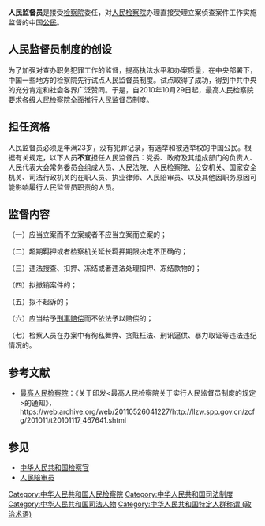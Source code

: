 '''人民监督员'''是接受[[检察院|检察院]]委任，对[[人民检察院|人民检察院]]办理直接受理立案侦查案件工作实施监督的中国[[公民|公民]]。

== 人民监督员制度的创设 ==
为了加强对查办职务犯罪工作的监督，提高执法水平和办案质量，在中央部署下，中国一些地方的检察院先行试点人民监督员制度。试点取得了成功，得到中共中央的充分肯定和社会各界广泛赞同。于是，自2010年10月29日起，最高人民检察院要求各级人民检察院全面推行人民监督员制度。

== 担任资格 ==

人民监督员必须是年满23岁，没有犯罪记录，有选举和被选举权的中国公民。根据有关规定，以下人员'''不宜'''担任人民监督员：党委、政府及其组成部门的负责人、人民代表大会常务委员会组成人员、人民法院、人民检察院、公安机关、国家安全机关、司法行政机关的在职人员、执业律师、人民陪审员、以及其他因职务原因可能影响履行人民监督员职责的人员。

== 监督内容 ==

（一）应当立案而不立案或者不应当立案而立案的；

（二）超期羁押或者检察机关延长羁押期限决定不正确的；

（三）违法搜查、扣押、冻结或者违法处理扣押、冻结款物的；

（四）拟撤销案件的；

（五）拟不起诉的；

（六）应当给予[[刑事赔偿|刑事赔偿]]而不依法予以赔偿的；

（七）检察人员在办案中有徇私舞弊、贪赃枉法、刑讯逼供、暴力取证等违法违纪情况的。

== 参考文献 ==
{{Reflist}}
* [[最高人民检察院|最高人民检察院]]：《关于印发<最高人民检察院关于实行人民监督员制度的规定>的通知》，https://web.archive.org/web/20110526041227/http://llzw.spp.gov.cn/zcfg/201011/t20101117_467641.shtml

== 参见 ==
* [[中华人民共和国检察官|中华人民共和国检察官]]
* [[人民陪审员|人民陪审员]]

[[Category:中华人民共和国人民检察院|Category:中华人民共和国人民检察院]]
[[Category:中华人民共和国司法制度|Category:中华人民共和国司法制度]]
[[Category:中华人民共和国司法人物|Category:中华人民共和国司法人物]]
[[Category:中华人民共和国特定人群称谓_(政治术语)|Category:中华人民共和国特定人群称谓 (政治术语)]]

{{法律人物小作品}}